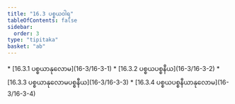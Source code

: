 ```yaml
---
title: "16.3 ပစ္စယဝါရ"
tableOfContents: false
sidebar:
  order: 3
type: "tipitaka"
basket: "ab"
---
```



<DynamicBreadcrumb />



<TableOfContents>
* [16.3.1 ပစ္စယာနုလောမ](16-3/16-3-1)
* [16.3.2 ပစ္စယပစ္စနီယ](16-3/16-3-2)
* [16.3.3 ပစ္စယာနုလောမပစ္စနီယ](16-3/16-3-3)
* [16.3.4 ပစ္စယပစ္စနီယာနုလောမ](16-3/16-3-4)
</TableOfContents>